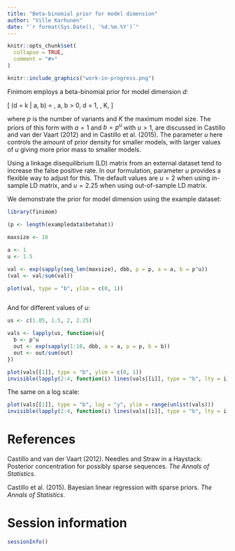 ```yaml
---
title: "Beta-binomial prior for model dimension"
author: "Ville Karhunen"
date: "`r format(Sys.Date(), '%d.%m.%Y')`"
---
```


```r
knitr::opts_chunk$set(
  collapse = TRUE,
  comment = "#>"
)
```


```r

knitr::include_graphics("work-in-progress.png")

```


Finimom employs a beta-binomial prior for model dimension $d$:

\[
\mathbb{P}(d = k | a, b) = \binom{p}{k}\frac{B(a + k, p - k + b)}{B(a, b)}, \quad a, b > 0, \quad d = 1, \dots, K,
\]

where $p$ is the number of variants and $K$ the maximum model size.
The priors of this form with $a = 1$ and $b = p^u$ with $u > 1$, are discussed in Castillo and van der Vaart (2012) and in Castillo et al. (2015).
The parameter $u$ here controls the amount of prior density for smaller models, with larger values of $u$ giving more prior mass to smaller models.

Using a linkage disequilibrium (LD) matrix from an external dataset tend to increase the false positive rate.
In our formulation, parameter $u$ provides a flexible way to adjust for this.
The default values are $u = 2$ when using in-sample LD matrix, and $u = 2.25$ when using out-of-sample LD matrix.

We demonstrate the prior for model dimension using the example dataset:

```r
library(finimom)

(p <- length(exampledata$betahat))

maxsize <- 10

a <- 1
u <- 1.5

val <- exp(sapply(seq_len(maxsize), dbb, p = p, a = a, b = p^u))
(val <- val/sum(val))

plot(val, type = "b", ylim = c(0, 1))



```


And for different values of $u$:


```r

us <- c(1.05, 1.5, 2, 2.25)

vals <- lapply(us, function(u){
  b <- p^u
  out <- exp(sapply(1:10, dbb, a = a, p = p, b = b))
  out <- out/sum(out)
})

plot(vals[[1]], type = "b", ylim = c(0, 1))
invisible(lapply(2:4, function(i) lines(vals[[i]], type = "b", lty = i)))

```

The same on a log scale:

```r

plot(vals[[1]], type = "b", log = "y", ylim = range(unlist(vals)))
invisible(lapply(2:4, function(i) lines(vals[[i]], type = "b", lty = i)))


```

# References

Castillo and van der Vaart (2012). Needles and Straw in a Haystack: Posterior concentration for possibly sparse sequences. *The Annals of Statistics*.

Castillo et al. (2015). Bayesian linear regression with sparse priors. *The Annals of Statistics*.

# Session information

```r

sessionInfo()

```

